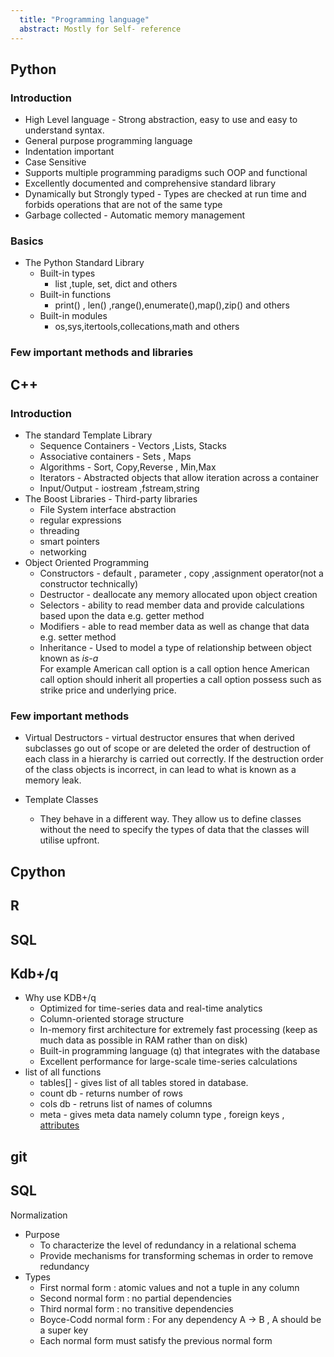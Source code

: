 ```yaml
---
  title: "Programming language"
  abstract: Mostly for Self- reference
---
```


## Python

### Introduction

-   High Level language - Strong abstraction, easy to use and easy to understand syntax.
-   General purpose programming language
-   Indentation important
-   Case Sensitive
-   Supports multiple programming paradigms such OOP and functional
-   Excellently documented and comprehensive standard library
-   Dynamically but Strongly typed - Types are checked at run time and forbids operations that are not of the same type
-   Garbage collected - Automatic memory management

### Basics

-   The Python Standard Library
    -   Built-in types
        -   list ,tuple, set, dict and others
    -   Built-in functions
        -   print() , len() ,range(),enumerate(),map(),zip() and others
    -   Built-in modules
        -   os,sys,itertools,collecations,math and others

### Few important methods and libraries


## C++

### Introduction

-   The standard Template Library
    -   Sequence Containers - Vectors ,Lists, Stacks
    -   Associative containers - Sets , Maps
    -   Algorithms - Sort, Copy,Reverse , Min,Max
    -   Iterators - Abstracted objects that allow iteration across a container
    -   Input/Output - iostream ,fstream,string
-   The Boost Libraries - Third-party libraries
    -   File System interface abstraction
    -   regular expressions
    -   threading
    -   smart pointers
    -   networking
-   Object Oriented Programming
    -   Constructors - default , parameter , copy ,assignment operator(not a constructor technically)
    -   Destructor - deallocate any memory allocated upon object creation
    -   Selectors - ability to read member data and provide calculations based upon the data e.g. getter method
    -   Modifiers - able to read member data as well as change that data e.g. setter method
    -   Inheritance - Used to model a type of relationship between object known as <i> is-a </i> </br> For example American call option is a call option hence American call option should inherit all properties a call option possess such as strike price and underlying price.

### Few important methods 

- Virtual Destructors -  virtual destructor ensures that when derived subclasses go out of scope or are deleted the order of destruction of each class in a hierarchy is carried out correctly. If the destruction order of the class objects is incorrect, in can lead to what is known as a memory leak.

- Template Classes 
    - They behave in a different way. They allow us to define classes without the need to specify the types of data that the classes will utilise upfront.  
    


## Cpython

## R

## SQL

## Kdb+/q

- Why use KDB+/q
   - Optimized for time-series data and real-time analytics
	- Column-oriented storage structure
	- In-memory first architecture for extremely fast processing (keep as much 		     data as possible in RAM rather than on disk)
	- Built-in programming language (q) that integrates with the database
	- Excellent performance for large-scale time-series calculations

- list of all functions
	- tables[] - gives list of all tables stored in database.
	- count db  - returns number of rows 
	- cols db  - retruns list of names of columns
	- meta - gives meta data namely column type , foreign keys , [attributes](https://code.kx.com/q/basics/syntax/#attributes)


## git

## SQL
Normalization

-   Purpose
    -   To characterize the level of redundancy in a relational schema
    -   Provide mechanisms for transforming schemas in order to remove redundancy
-   Types
    -   First normal form : atomic values and not a tuple in any column
    -   Second normal form : no partial dependencies
    -   Third normal form : no transitive dependencies
    -   Boyce-Codd normal form : For any dependency A -\> B , A should be a super key
    -   Each normal form must satisfy the previous normal form
    
    
    
    
    
    
    
    
